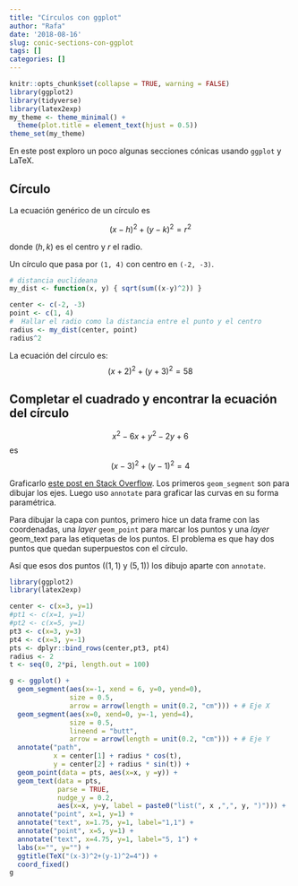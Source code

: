 ```yaml
---
title: "Círculos con ggplot"
author: "Rafa"
date: '2018-08-16'
slug: conic-sections-con-ggplot
tags: []
categories: []
---
```


```r
knitr::opts_chunk$set(collapse = TRUE, warning = FALSE)
library(ggplot2)
library(tidyverse)
library(latex2exp)
my_theme <- theme_minimal() + 
  theme(plot.title = element_text(hjust = 0.5))
theme_set(my_theme)
```



En este post exploro un poco algunas secciones cónicas usando `ggplot` y LaTeX.

## Círculo

La ecuación genérico de un círculo es 

$$ (x-h)^2+(y-k)^2=r^2 $$

donde $(h, k)$ es el centro y $r$ el radio.

Un círculo que pasa por `(1, 4)` con centro en `(-2, -3)`. 

```r
# distancia euclideana
my_dist <- function(x, y) { sqrt(sum((x-y)^2)) }
```

```r
center <- c(-2, -3)
point <- c(1, 4)
#  Hallar el radio como la distancia entre el punto y el centro
radius <- my_dist(center, point)
radius^2
```
La ecuación del círculo es:
$$(x+2)^2 + (y+3)^2 = 58$$
  
## Completar el cuadrado y encontrar la ecuación del círculo
  
$$x^2-6x+y^2-2y+6$$ es
$$(x-3)^2+(y-1)^2 = 4$$ 
  
Graficarlo [este post en Stack Overflow](https://stackoverflow.com/questions/6862742/draw-a-circle-with-ggplot2). Los primeros `geom_segment` son para dibujar los ejes. Luego uso `annotate` para graficar las curvas en su forma paramétrica.

Para dibujar la capa con puntos, primero hice un data frame con las coordenadas, una *layer* `geom_point` para marcar los puntos y una *layer* geom_text para las etiquetas de los puntos. El problema es que hay dos puntos que quedan superpuestos con el círculo.

Así que esos dos puntos ($(1,1)$ y $(5, 1)$) los dibujo aparte con `annotate`.

```r
library(ggplot2)
library(latex2exp)

center <- c(x=3, y=1)
#pt1 <- c(x=1, y=1)
#pt2 <- c(x=5, y=1)
pt3 <- c(x=3, y=3)
pt4 <- c(x=3, y=-1)
pts <- dplyr::bind_rows(center,pt3, pt4)
radius <- 2
t <- seq(0, 2*pi, length.out = 100)

g <- ggplot() + 
  geom_segment(aes(x=-1, xend = 6, y=0, yend=0),
               size = 0.5,
               arrow = arrow(length = unit(0.2, "cm"))) + # Eje X
  geom_segment(aes(x=0, xend=0, y=-1, yend=4),
               size = 0.5,
               lineend = "butt",
               arrow = arrow(length = unit(0.2, "cm"))) + # Eje Y
  annotate("path", 
           x = center[1] + radius * cos(t),
           y = center[2] + radius * sin(t)) + 
  geom_point(data = pts, aes(x=x, y =y)) + 
  geom_text(data = pts,
            parse = TRUE,
            nudge_y = 0.2,
            aes(x=x, y=y, label = paste0("list(", x ,",", y, ")"))) +
  annotate("point", x=1, y=1) + 
  annotate("text", x=1.75, y=1, label="1,1") + 
  annotate("point", x=5, y=1) + 
  annotate("text", x=4.75, y=1, label="5, 1") + 
  labs(x="", y="") + 
  ggtitle(TeX("(x-3)^2+(y-1)^2=4")) + 
  coord_fixed()
g
```

